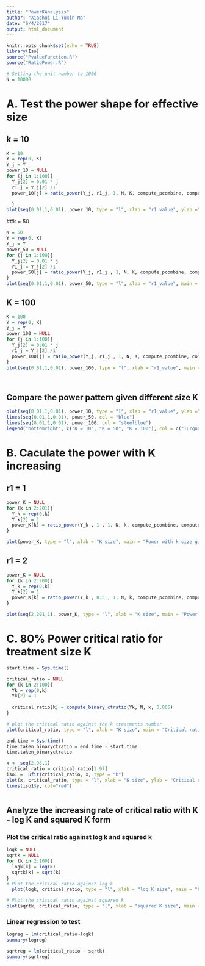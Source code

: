 ```yaml
---
title: "PowerKAnalysis"
author: "Xiaohui Li Yuxin Ma"
date: "6/4/2017"
output: html_document
---
```


```r
knitr::opts_chunk$set(echo = TRUE)
library(Iso)
source("PvalueFunction.R")
source("RatioPower.R")
```

```r
# Setting the unit number to 1000
N = 10000
```



# A. Test the power shape for effective size
## k = 10 
```r
K = 10
Y = rep(0, K)
Y_j = Y
power_10 = NULL
for (j in 1:100){
  Y_j[2] = 0.01 * j
  r1_j = Y_j[2] /1
  power_10[j] = ratio_power(Y_j, r1_j, 1, N, K, compute_pcombine, compute_power)

  }
plot(seq(0.01,1,0.01), power_10, type = "l", xlab = "r1_value", ylab ="power ", main = "Power with increasing r1 given K")

```

##k = 50
```r
K = 50
Y = rep(0, K)
Y_j = Y
power_50 = NULL
for (j in 1:100){
  Y_j[2] = 0.01 * j
  r1_j = Y_j[2] /1
  power_50[j] = ratio_power(Y_j, r1_j , 1, N, K, compute_pcombine, compute_power)
}
plot(seq(0.01,1,0.01), power_50, type = "l", xlab = "r1_value", main = "Power with effective Y1 given K = 50" )

```

## K = 100
```r
K = 100
Y = rep(0, K)
Y_j = Y
power_100 = NULL
for (j in 1:100){
  Y_j[2] = 0.01 * j
  r1_j = Y_j[2] /1
  power_100[j] = ratio_power(Y_j, r1_j , 1, N, K, compute_pcombine, compute_power)
}
plot(seq(0.01,1,0.01), power_100, type = "l", xlab = "r1_value", main = "Power with effective Y1 given K = 100" )




```

## Compare the power pattern given different size K
```r
plot(seq(0.01,1,0.01), power_10, type = "l", xlab = "r1_value", ylab ="power ", main = "Power with increasing r1 given different K", col = "turquoise" )
lines(seq(0.01,1,0.01), power_50, col = "blue")
lines(seq(0.01,1,0.01), power_100, col = "steelblue")
legend("bottomright", c("K = 10", "K = 50", "K = 100"), col = c("Turquoise","Blue","steelblue"), lty=1)
```




# B. Caculate the power with K increasing 
## r1 = 1
```r
power_K = NULL
for (k in 2:201){
  Y_k = rep(0,k)
  Y_k[2] = 1
  power_K[k] = ratio_power(Y_k , 1 , 1, N, k, compute_pcombine, compute_power)
}

plot(power_K, type = "l", xlab = "K size", main = "Power with k size given r1 = 1" )
```

## r1 = 2
```r
power_K = NULL
for (k in 2:200){
  Y_k = rep(0,k)
  Y_k[2] = 1
  power_K[k] = ratio_power(Y_k , 0.5 , 1, N, k, compute_pcombine, compute_power)
}

plot(seq(2,201,1), power_K, type = "l", xlab = "K size", main = "Power with k size given r1 = 0.5" )
```


# C. 80% Power critical ratio for treatment size K

```r
start.time = Sys.time()

critical_ratio = NULL
for (k in 2:100){
  Yk = rep(0,k)
  Yk[2] = 1 
  
  critical_ratio[k] = compute_binary_ctratio(Yk, N, k, 0.005)
}

# plot the critical ratio against the k treatments number
plot(critical_ratio, type = "l", xlab = "K size", main = "Critical ratio value with k size" )

end.time = Sys.time()
time.taken_binaryctratio = end.time - start.time
time.taken_binaryctratio

x <- seq(2,98,1)
critical_ratio = critical_ratio[1:97]
iso1 =  ufit(critical_ratio, x, type = "b")
plot(x, critical_ratio, type = "l", xlab = "K size", ylab = "Critical ratio", main = "Isotonic Regression Plot")
lines(iso1$y, col="red")



```


## Analyze the increasing rate of critical ratio with K - log K and squared K form
### Plot the critical ratio against log k and squared k
```r
logk = NULL
sqrtk = NULL
for (k in 2:100){
  logk[k] = log(k)
  sqrtk[k] = sqrt(k)
}
# Plot the critical ratio against log k 
  plot(logk, critical_ratio, type = "l", xlab = "log K size", main = "Critical ratio value with log k" )

# Plot the critical ratio against squared k
plot(sqrtk, critical_ratio, type = "l", xlab = "squared K size", main = "Critical ratio value with squared k" )
```

### Linear regression to test 
```r
logreg = lm(critical_ratio~logk)
summary(logreg)

sqrtreg = lm(critical_ratio ~ sqrtk)
summary(sqrtreg)
```




